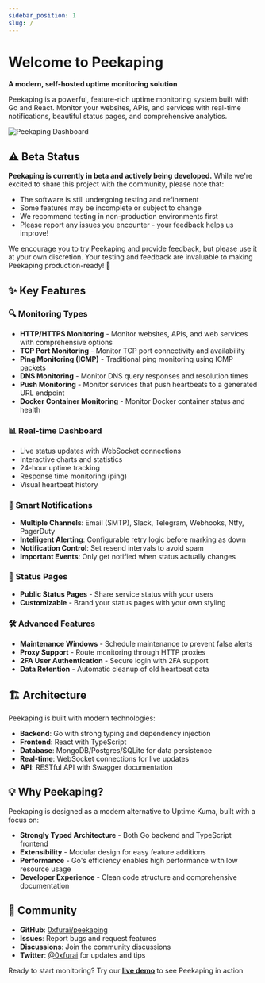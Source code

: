```yaml
---
sidebar_position: 1
slug: /
---
```


# Welcome to Peekaping

**A modern, self-hosted uptime monitoring solution**

Peekaping is a powerful, feature-rich uptime monitoring system built with Go and React. Monitor your websites, APIs, and services with real-time notifications, beautiful status pages, and comprehensive analytics.

![Peekaping Dashboard](/img/monitor.png)

## ⚠️ Beta Status

**Peekaping is currently in beta and actively being developed.** While we're excited to share this project with the community, please note that:

- The software is still undergoing testing and refinement
- Some features may be incomplete or subject to change
- We recommend testing in non-production environments first
- Please report any issues you encounter - your feedback helps us improve!

We encourage you to try Peekaping and provide feedback, but please use it at your own discretion. Your testing and feedback are invaluable to making Peekaping production-ready! 🚀

## ✨ Key Features

### 🔍 **Monitoring Types**
- **HTTP/HTTPS Monitoring** - Monitor websites, APIs, and web services with comprehensive options
- **TCP Port Monitoring** - Monitor TCP port connectivity and availability
- **Ping Monitoring (ICMP)** - Traditional ping monitoring using ICMP packets
- **DNS Monitoring** - Monitor DNS query responses and resolution times
- **Push Monitoring** - Monitor services that push heartbeats to a generated URL endpoint
- **Docker Container Monitoring** - Monitor Docker container status and health

### 📊 **Real-time Dashboard**
- Live status updates with WebSocket connections
- Interactive charts and statistics
- 24-hour uptime tracking
- Response time monitoring (ping)
- Visual heartbeat history

### 🔔 **Smart Notifications**
- **Multiple Channels**: Email (SMTP), Slack, Telegram, Webhooks, Ntfy, PagerDuty
- **Intelligent Alerting**: Configurable retry logic before marking as down
- **Notification Control**: Set resend intervals to avoid spam
- **Important Events**: Only get notified when status actually changes

### 📄 **Status Pages**
- **Public Status Pages** - Share service status with your users
- **Customizable** - Brand your status pages with your own styling

### 🛠 **Advanced Features**
- **Maintenance Windows** - Schedule maintenance to prevent false alerts
- **Proxy Support** - Route monitoring through HTTP proxies
- **2FA User Authentication** - Secure login with 2FA support
- **Data Retention** - Automatic cleanup of old heartbeat data

## 🏗 Architecture

Peekaping is built with modern technologies:

- **Backend**: Go with strong typing and dependency injection
- **Frontend**: React with TypeScript
- **Database**: MongoDB/Postgres/SQLite for data persistence
- **Real-time**: WebSocket connections for live updates
- **API**: RESTful API with Swagger documentation

## 💡 Why Peekaping?

Peekaping is designed as a modern alternative to Uptime Kuma, built with a focus on:

- **Strongly Typed Architecture** - Both Go backend and TypeScript frontend
- **Extensibility** - Modular design for easy feature additions
- **Performance** - Go's efficiency enables high performance with low resource usage
- **Developer Experience** - Clean code structure and comprehensive documentation


## 🤝 Community

- **GitHub**: [0xfurai/peekaping](https://github.com/0xfurai/peekaping)
- **Issues**: Report bugs and request features
- **Discussions**: Join the community discussions
- **Twitter**: [@0xfurai](https://x.com/0xfurai) for updates and tips

Ready to start monitoring? Try our [**live demo**](https://demo.peekaping.com) to see Peekaping in action
